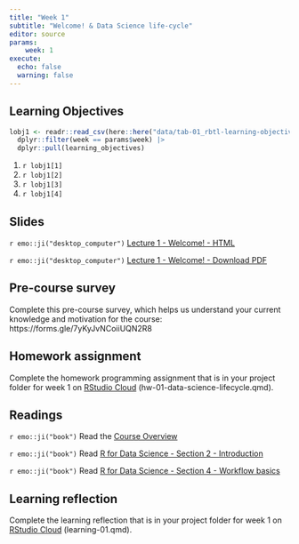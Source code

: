```yaml
---
title: "Week 1"
subtitle: "Welcome! & Data Science life-cycle"
editor: source
params:
    week: 1
execute: 
  echo: false
  warning: false
---
```


<script defer data-domain="cven5837-ss22.github.io/website" src="https://plausible.io/js/plausible.js"></script>

## Learning Objectives

```r

lobj1 <- readr::read_csv(here::here("data/tab-01_rbtl-learning-objectives.csv")) |> 
  dplyr::filter(week == params$week) |>
  dplyr::pull(learning_objectives)

```

1. `r lobj1[1]`
2. `r lobj1[2]`
3. `r lobj1[3]`
4. `r lobj1[4]`

## Slides

`r emo::ji("desktop_computer")` [Lecture 1 - Welcome! - HTML](/slides/lec-01-welcome.html) 

`r emo::ji("desktop_computer")` [Lecture 1 - Welcome! - Download PDF](https://github.com/cven5837-ss22/website/raw/main/slides/lec-01-welcome.pdf)

## Pre-course survey

Complete this pre-course survey, which helps us understand your current knowledge and motivation for the course: https://forms.gle/7yKyJvNCoiiUQN2R8

## Homework assignment

Complete the homework programming assignment that is in your project folder for week 1 on [RStudio Cloud](https://rstudio.cloud/spaces/260187/content/all) (hw-01-data-science-lifecycle.qmd). 

## Readings

`r emo::ji("book")` Read the [Course Overview](../index.html)

`r emo::ji("book")` Read [R for Data Science - Section 2 - Introduction](https://r4ds.had.co.nz/explore-intro.html)  

`r emo::ji("book")` Read [R for Data Science - Section 4 - Workflow basics](https://r4ds.had.co.nz/workflow-basics.html)  

## Learning reflection

Complete the learning reflection that is in your project folder for week 1 on [RStudio Cloud](https://rstudio.cloud/spaces/260187/content/all) (learning-01.qmd).  
